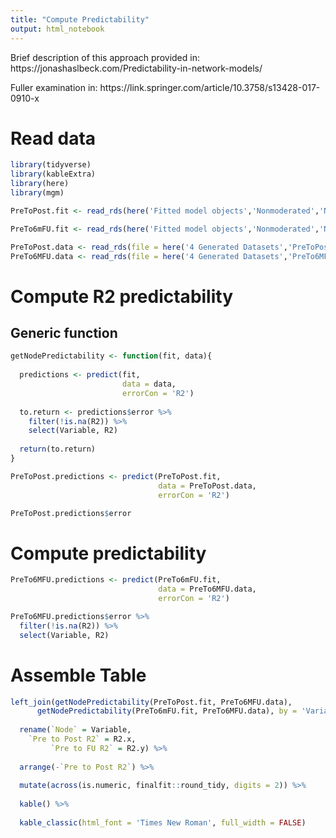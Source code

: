 ```yaml
---
title: "Compute Predictability"
output: html_notebook
---
```


Brief description of this approach provided in: https://jonashaslbeck.com/Predictability-in-network-models/

Fuller examination in: https://link.springer.com/article/10.3758/s13428-017-0910-x

# Read data

```r
library(tidyverse)
library(kableExtra)
library(here)
library(mgm)

PreToPost.fit <- read_rds(here('Fitted model objects','Nonmoderated','Nonbootstrapped','PreToPost.fit'))

PreTo6mFU.fit <- read_rds(here('Fitted model objects','Nonmoderated','Nonbootstrapped','PreTo6mFU.fit'))

PreToPost.data <- read_rds(file = here('4 Generated Datasets','PreToPost.data.rds'))
PreTo6MFU.data <- read_rds(file = here('4 Generated Datasets','PreTo6MFU.data.rds'))

```

# Compute R2 predictability

## Generic function

```r
getNodePredictability <- function(fit, data){
  
  predictions <- predict(fit,
                         data = data,
                         errorCon = 'R2')
  
  to.return <- predictions$error %>%
    filter(!is.na(R2)) %>%
    select(Variable, R2)
  
  return(to.return)
}


```

```r

PreToPost.predictions <- predict(PreToPost.fit,
                                 data = PreToPost.data,
                                 errorCon = 'R2')

PreToPost.predictions$error
```


# Compute predictability

```r

PreTo6MFU.predictions <- predict(PreTo6mFU.fit,
                                 data = PreTo6MFU.data,
                                 errorCon = 'R2')

PreTo6MFU.predictions$error %>%
  filter(!is.na(R2)) %>%
  select(Variable, R2)
```


# Assemble Table

```r

left_join(getNodePredictability(PreToPost.fit, PreTo6MFU.data),
      getNodePredictability(PreTo6mFU.fit, PreTo6MFU.data), by = 'Variable') %>%
  
  rename(`Node` = Variable,
    `Pre to Post R2` = R2.x,
         `Pre to FU R2` = R2.y) %>%
  
  arrange(-`Pre to Post R2`) %>%
  
  mutate(across(is.numeric, finalfit::round_tidy, digits = 2)) %>%
  
  kable() %>%
  
  kable_classic(html_font = 'Times New Roman', full_width = FALSE) 

```

